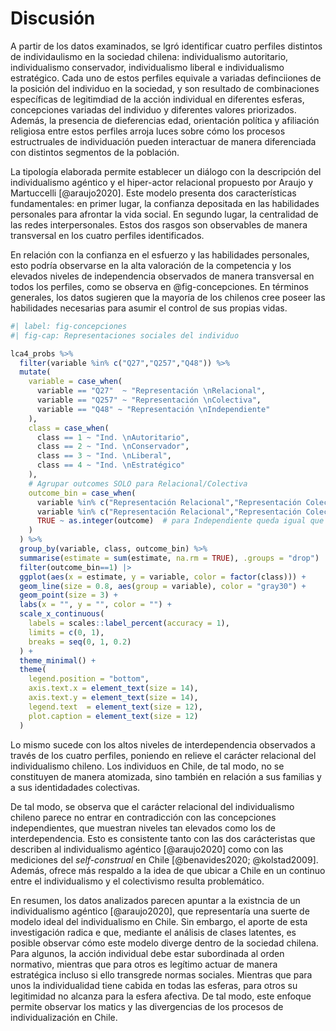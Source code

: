 # Discusión {-}

A partir de los datos examinados, se lgró identificar cuatro perfiles distintos de individaulismo en la sociedad chilena: individualismo autoritario, individualismo conservador, individualismo liberal e individualismo estratégico. Cada uno de estos perfiles equivale a variadas definciiones de la posición del individuo en la sociedad, y son resultado de combinaciones específicas de legitimdiad de la acción individual en diferentes esferas, concepciones variadas del individuo y diferentes valores priorizados. Además, la presencia de dieferencias edad, orientación política y afiliación religiosa entre estos perfiles arroja luces sobre cómo los procesos estructruales de individuación pueden interactuar de manera diferenciada con distintos segmentos de la población.

La tipología elaborada permite establecer un diálogo con la descripción del individualismo agéntico y el hiper-actor relacional propuesto por Araujo y Martuccelli [@araujo2020]. Este modelo presenta dos características fundamentales: en primer lugar, la confianza depositada en las habilidades personales para afrontar la vida social. En segundo lugar, la centralidad de las redes interpersonales. Estos dos rasgos son observables de manera transversal en los cuatro perfiles identificados.

En relación con la confianza en el esfuerzo y las habilidades personales, esto podría observarse en la alta valoración de la competencia y los elevados niveles de independencia observados de manera transversal en todos los perfiles, como se observa en @fig-concepciones. En términos generales, los datos sugieren que la mayoría de los chilenos cree poseer las habilidades necesarias para asumir el control de sus propias vidas.

```r
#| label: fig-concepciones
#| fig-cap: Representaciones sociales del individuo

lca4_probs %>%
  filter(variable %in% c("Q27","Q257","Q48")) %>%
  mutate(
    variable = case_when(
      variable == "Q27"  ~ "Representación \nRelacional",
      variable == "Q257" ~ "Representación \nColectiva",
      variable == "Q48" ~ "Representación \nIndependiente"
    ),
    class = case_when(
      class == 1 ~ "Ind. \nAutoritario",
      class == 2 ~ "Ind. \nConservador",
      class == 3 ~ "Ind. \nLiberal",
      class == 4 ~ "Ind. \nEstratégico"
    ),
    # Agrupar outcomes SOLO para Relacional/Colectiva
    outcome_bin = case_when(
      variable %in% c("Representación Relacional","Representación Colectiva") & outcome %in% c(1, 2) ~ 1L,
      variable %in% c("Representación Relacional","Representación Colectiva") & outcome %in% c(3, 4) ~ 2L,
      TRUE ~ as.integer(outcome)  # para Independiente queda igual que venía
    )
  ) %>%
  group_by(variable, class, outcome_bin) %>%
  summarise(estimate = sum(estimate, na.rm = TRUE), .groups = "drop") |>
  filter(outcome_bin==1) |>
  ggplot(aes(x = estimate, y = variable, color = factor(class))) +
  geom_line(size = 0.8, aes(group = variable), color = "gray30") +
  geom_point(size = 3) +
  labs(x = "", y = "", color = "") +
  scale_x_continuous(
    labels = scales::label_percent(accuracy = 1),
    limits = c(0, 1),
    breaks = seq(0, 1, 0.2)
  ) +
  theme_minimal() +
  theme(
    legend.position = "bottom",
    axis.text.x = element_text(size = 14),
    axis.text.y = element_text(size = 14),
    legend.text  = element_text(size = 12),
    plot.caption = element_text(size = 12)
  )

```

Lo mismo sucede con los altos niveles de interdependencia observados a través de los cuatro perfiles, poniendo en relieve el carácter relacional del individualismo chileno. Los individuos en Chile, de tal modo, no se constituyen de manera atomizada, sino también en relación a sus familias y a sus identidadades colectivas.

De tal modo, se observa que el carácter relacional del individualismo chileno parece no entrar en contradicción con las concepciones independientes, que muestran niveles tan elevados como los de interdependencia. Esto es consistente tanto con las dos carácteristas que describen al individualismo agéntico [@araujo2020] como con las mediciones del *self-construal* en Chile [@benavides2020; @kolstad2009]. Además, ofrece más respaldo a la idea de que ubicar a Chile en un continuo entre el individualismo y el colectivismo resulta problemático. 

En resumen, los datos analizados parecen apuntar a la existncia de un individualismo agéntico [@araujo2020], que representaría una suerte de modelo ideal del individualismo en Chile. Sin embargo, el aporte de esta investigación radica e que, mediante el análisis de clases latentes, es posible observar cómo este modelo diverge dentro de la sociedad chilena. Para algunos, la acción individual debe estar subordinada al orden normativo, mientras que para otros es legítimo actuar de manera estratégica incluso si ello transgrede normas sociales. Mientras que para unos la individualidad tiene cabida en todas las esferas, para otros su legitimidad no alcanza para la esfera afectiva. De tal modo, este enfoque permite observar los matics y las divergencias de los procesos de individualización en Chile. 
 

